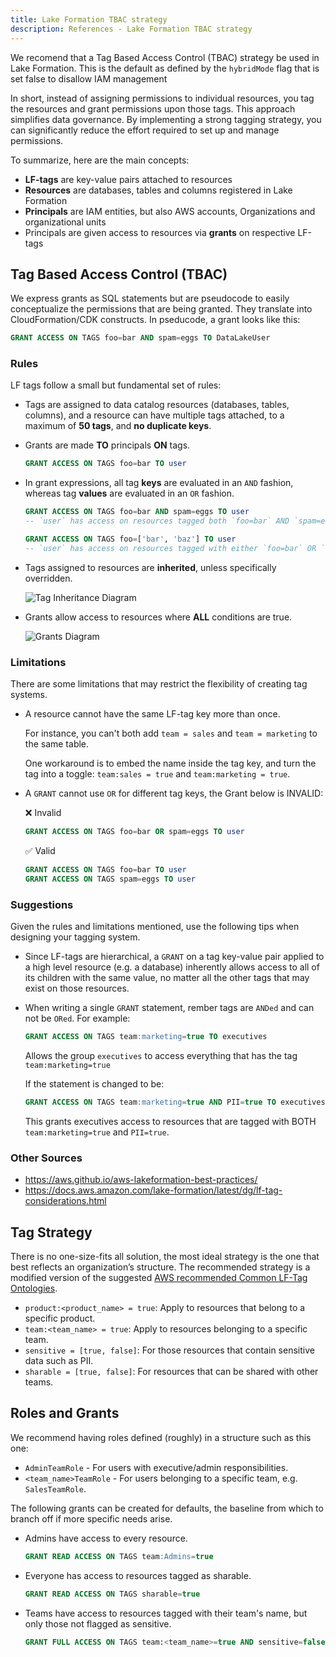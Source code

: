 ```yaml
---
title: Lake Formation TBAC strategy
description: References - Lake Formation TBAC strategy
---
```




We recomend that a Tag Based Access Control (TBAC) strategy be used in Lake Formation. This is the default
as defined by the `hybridMode` flag that is set false to disallow IAM management

In short, instead of assigning permissions to individual resources, you tag the resources and grant permissions upon those tags.
This approach simplifies data governance. By implementing a strong tagging strategy, you can significantly reduce the effort
required to set up and manage permissions.

To summarize, here are the main concepts:
- **LF-tags** are key-value pairs attached to resources
- **Resources** are databases, tables and columns registered in Lake Formation
- **Principals** are IAM entities, but also AWS accounts, Organizations and organizational units
- Principals are given access to resources via **grants** on respective LF-tags

## Tag Based Access Control (TBAC)

We express grants as SQL statements but are pseudocode to easily conceptualize the
permissions that are being granted. They translate into CloudFormation/CDK constructs.
In pseducode, a grant looks like this:
```sql
GRANT ACCESS ON TAGS foo=bar AND spam=eggs TO DataLakeUser
```

### Rules

LF tags follow a small but fundamental set of rules:

- Tags are assigned to data catalog resources (databases, tables, columns), and a resource can have multiple tags attached, to a maximum of **50 tags**, and **no duplicate keys**.
- Grants are made **TO** principals **ON** tags.

  ```sql
  GRANT ACCESS ON TAGS foo=bar TO user
    ```
- In grant expressions, all tag **keys** are evaluated in an `AND` fashion, whereas tag **values** are evaluated in an `OR` fashion.

  ```sql
  GRANT ACCESS ON TAGS foo=bar AND spam=eggs TO user
  -- `user` has access on resources tagged both `foo=bar` AND `spam=eggs`

  GRANT ACCESS ON TAGS foo=['bar', 'baz'] TO user
  -- `user` has access on resources tagged with either `foo=bar` OR `foo=baz`
  ```
- Tags assigned to resources are **inherited**, unless specifically overridden.

  ![Tag Inheritance Diagram](imgs/tag_inheritance.png)
- Grants allow access to resources where **ALL** conditions are true.

  ![Grants Diagram](imgs/grants_diagram.png)


### Limitations

There are some limitations that may restrict the flexibility of creating tag systems.

- A resource cannot have the same LF-tag key more than once.

  For instance, you can't both add `team = sales` and `team = marketing` to the same table.

  One workaround is to embed the name inside the tag key, and turn the tag into a toggle:
  `team:sales = true` and `team:marketing = true`.

- A `GRANT` cannot use `OR` for different tag keys, the Grant below is INVALID:

  ❌ Invalid
  ```sql
  GRANT ACCESS ON TAGS foo=bar OR spam=eggs TO user
  ```

  ✅ Valid
  ```sql
  GRANT ACCESS ON TAGS foo=bar TO user
  GRANT ACCESS ON TAGS spam=eggs TO user
  ```


### Suggestions

Given the rules and limitations mentioned, use the following tips when designing your tagging system.

- Since LF-tags are hierarchical, a `GRANT` on a tag key-value pair applied to a high level resource (e.g. a database) inherently allows access to all of its children with the same value, no matter all the other tags that may exist on those resources.

- When writing a single `GRANT` statement, rember tags are `ANDed` and can not be `ORed`. For example:

  ```sql
  GRANT ACCESS ON TAGS team:marketing=true TO executives
  ```
  Allows the group `executives` to access everything that has the tag `team:marketing=true`

  If the statement is changed to be:
  ```sql
  GRANT ACCESS ON TAGS team:marketing=true AND PII=true TO executives
  ```

  This grants executives access to resources that are tagged with BOTH `team:marketing=true` and `PII=true`.


### Other Sources
- https://aws.github.io/aws-lakeformation-best-practices/
- https://docs.aws.amazon.com/lake-formation/latest/dg/lf-tag-considerations.html


## Tag Strategy

There is no one-size-fits all solution, the most ideal strategy is the one that best reflects an organization’s
structure. The recommended strategy is a modified version of the
suggested [AWS recommended Common LF-Tag Ontologies](https://aws.github.io/aws-lakeformation-best-practices/lf-tags/common-ontologies/).

- `product:<product_name> = true`: Apply to resources that belong to a specific product.
- `team:<team_name> = true`: Apply to resources belonging to a specific team.
- `sensitive = [true, false]`: For those resources that contain sensitive data such as PII.
- `sharable = [true, false]`: For resources that can be shared with other teams.

## Roles and Grants

We recommend having roles defined (roughly) in a structure such as this one:
- `AdminTeamRole` - For users with executive/admin responsibilities.
- `<team_name>TeamRole` - For users belonging to a specific team, e.g. `SalesTeamRole`.

The following grants can be created for defaults, the baseline from which to branch off if more specific needs arise.

- Admins have access to every resource.
  ```sql
  GRANT READ ACCESS ON TAGS team:Admins=true
  ```

- Everyone has access to resources tagged as sharable.
  ```sql
  GRANT READ ACCESS ON TAGS sharable=true
  ```

- Teams have access to resources tagged with their team's name, but only those not flagged as sensitive.
  ```sql
  GRANT FULL ACCESS ON TAGS team:<team_name>=true AND sensitive=false
  ```
